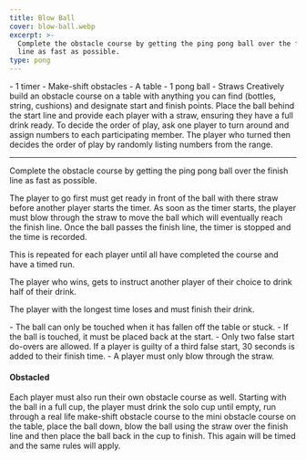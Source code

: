 ```yaml
---
title: Blow Ball
cover: blow-ball.webp
excerpt: >-
  Complete the obstacle course by getting the ping pong ball over the finish
  line as fast as possible.
type: pong
---
```


<GameHero
  cover="/images/blow-ball.webp"
  alt="Blow Ball"
/>

<GameSection title="Equipment" icon="/images/liquor.webp">
-   1 timer
-   Make-shift obstacles
-   A table
-   1 pong ball
-   Straws
</GameSection>

<GameSection title="Setup" icon="/images/settings.webp">
Creatively build an obstacle course on a table with anything you can find (bottles, string, cushions) and designate start and finish points. Place the ball behind the start line and provide each player with a straw, ensuring they have a full drink ready. To decide the order of play, ask one player to turn around and assign numbers to each participating member. The player who turned then decides the order of play by randomly listing numbers from the range.

* * *
</GameSection>

<GameSection title="Aim of the Game" icon="/images/target.webp">
<p>Complete the obstacle course by getting the ping pong ball over the finish line as fast as possible.</p>
</GameSection>

<GameSection title="How to Play" icon="/images/question.webp">
The player to go first must get ready in front of the ball with there straw before another player starts the timer. As soon as the timer starts, the player must blow through the straw to move the ball which will eventually reach the finish line. Once the ball passes the finish line, the timer is stopped and the time is recorded.

This is repeated for each player until all have completed the course and have a timed run.

The player who wins, gets to instruct another player of their choice to drink half of their drink.

The player with the longest time loses and must finish their drink.
</GameSection>

<GameSection title="Rules" icon="/images/rules.webp">
-   The ball can only be touched when it has fallen off the table or stuck.
-   If the ball is touched, it must be placed back at the start.
-   Only two false start do-overs are allowed. If a player is guilty of a third false start, 30 seconds is added to their finish time.
-   A player must only blow through the straw.
</GameSection>

<GameSection title="Special Edition" icon="/images/special.webp">

<h4>Obstacled</h4>

<p>Each player must also run their own obstacle course as well. Starting with the ball in a full cup, the player must drink the solo cup until empty, run through a real life make-shift obstacle course to the mini obstacle course on the table, place the ball down, blow the ball using the straw over the finish line and then place the ball back in the cup to finish. This again will be timed and the same rules will apply.</p>
</GameSection>

<ShareButtons title="Blow Ball" />

<FeedbackCard>
</FeedbackCard>
